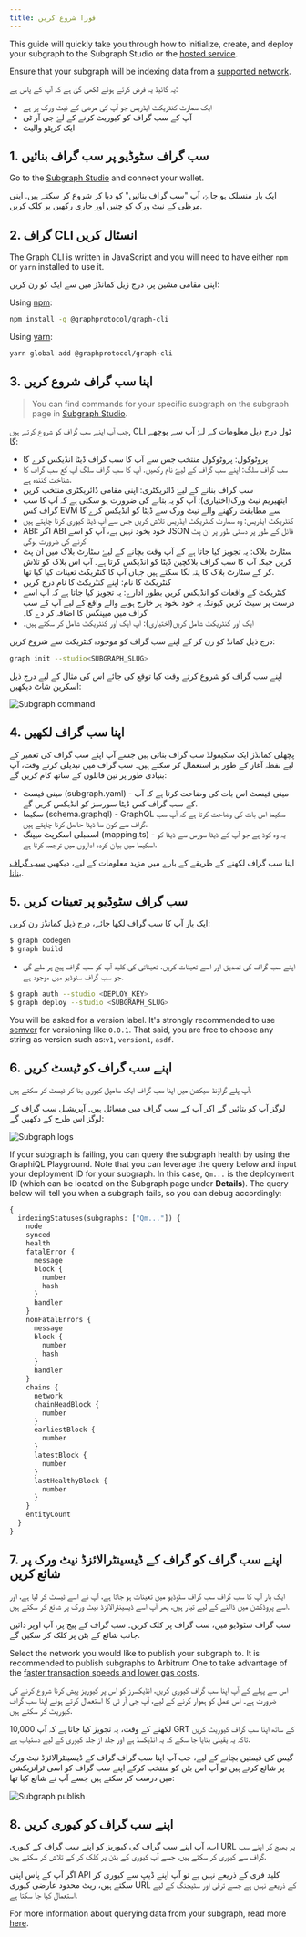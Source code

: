 ```yaml
---
title: فورا شروع کریں
---
```


This guide will quickly take you through how to initialize, create, and deploy your subgraph to the Subgraph Studio or the [hosted service](#hosted-service).

Ensure that your subgraph will be indexing data from a [supported network](/developing/supported-networks).

یہ گائیڈ یہ فرض کرتے ہوئے لکھی گئ ہے کہ آپ کے پاس ہے:

- ایک سمارٹ کنٹریکٹ ایڈریس جو آپ کی مرضی کے نیٹ ورک پر ہے
- آپ کے سب گراف کو کیوریٹ کرنے کے لۓ جی آر ٹی
- ایک کرپٹو والیٹ

## 1. سب گراف سٹوڈیو پر سب گراف بنائیں

Go to the [Subgraph Studio](https://thegraph.com/studio/) and connect your wallet.

ایک بار منسلک ہو جاۓ، آپ "سب گراف بنائیں" کو دبا کر شروع کر سکتے ہیں. اپنی مرظی کے نیٹ ورک کو چنیں اور جاری رکھیں پر کلک کریں.

## 2. گراف CLI انسٹال کریں

The Graph CLI is written in JavaScript and you will need to have either `npm` or `yarn` installed to use it.

اپنی مقامی مشین پر، درج زیل کمانڈز میں سے ایک کو رن کریں:

Using [npm](https://www.npmjs.com/):

```sh
npm install -g @graphprotocol/graph-cli
```

Using [yarn](https://yarnpkg.com/):

```sh
yarn global add @graphprotocol/graph-cli
```

## 3. اپنا سب گراف شروع کریں

> You can find commands for your specific subgraph on the subgraph page in [Subgraph Studio](https://thegraph.com/studio/).

جب آپ اپنے سب گراف کو شروع کرتے ہیں, CLI ٹول درج ذیل معلومات کے لۓ آپ سے پوچھے گا:

- پروٹوکول: پروٹوکول منتخب جس سے آپ کا سب گراف ڈیٹا انڈیکس کرے گا
- سب گراف سلگ: اپنے سب گراف کے لیےؑ نام رکھیں. آپ کا سب گراف سلگ آپ کع سب گراف کا شناخت کنندہ ہے.
- سب گراف بنانے کے لیۓ ڈائریکٹری: اپنی مقامی ڈائریکٹری منتخب کریں
- ایتھیریم نیٹ ورک(اختیاری): آپ کو یہ بتانے کی ضرورت ہو سکتی ہے کہ آپ کا سب گراف کس EVM سے مطابقت رکھنے والے نیٹ ورک سے ڈیٹا کو انڈیکس کرے گا
- کنٹریکٹ ایڈریس: وہ سمارٹ کنٹریکٹ ایڈریس تلاش کریں جس سے آپ ڈیٹا کیوری کرنا چاہتے ہیں
- ABI: اگر ABI خود بخود نہیں ہے، آپ کو اسے JSON فائل کے طور پر دستی طور پر ان پٹ کرنے کی ضرورت ہوگی
- سٹارٹ بلاک: یہ تجویز کیا جاتا ہے کے آپ وقت بچانے کے لیۓ سٹارٹ بلاک میں ان پٹ کریں جبکہ آپ کا سب گراف بلاکچین ڈیٹا کو انڈیکس کرتا ہے۔ آپ اس بلاک کو تلاش کر کے سٹارٹ بلاک کا پتہ لگا سکتے ہیں جہاں آپ کا کنٹریکٹ تعینات کیا گیا تھا.
- کنٹریکٹ کا نام: اپنے کنٹریکٹ کا نام درج کریں
- کنٹریکٹ کے واقعات کو انڈیکس کریں بطور ادارے: یہ تجویز کیا جاتا ہے کہ آپ اسے درست پر سیٹ کریں کیونکہ یہ خود بخود ہر خارج ہونے والے واقع کے لیے آپ کے سب گراف میں میپنگس کا اضافہ کر دے گا۔
- ایک اور کنٹریکٹ شامل کریں(اختیاری): آپ ایک اور کنٹریکٹ شامل کر سکتے ہیں۔

درج ذیل کمانڈ کو رن کر کے اپنے سب گراف کو موجودہ کنٹریکٹ سے شروع کریں:

```sh
graph init --studio<SUBGRAPH_SLUG>
```

اپنے سب گراف کو شروع کرتے وقت کیا توقع کی جائے اس کی مثال کے لیے درج ذیل اسکرین شاٹ دیکھیں:

![Subgraph command](/img/subgraph-init-example.png)

## 4. اپنا سب گراف لکھیں

پچھلی کمانڈز ایک سکیفولڈ سب گراف بناتی ہیں جسے آپ اپنے سب گراف کی تعمیر کے لیے نقطہ آغاز کے طور پر استعمال کر سکتے ہیں۔ سب گراف میں تبدیلی کرتے وقت، آپ بنیادی طور پر تین فائلوں کے ساتھ کام کریں گے:

- مینی فیسٹ (subgraph.yaml) - مینی فیسٹ اس بات کی وضاحت کرتا ہے کہ آپ کے سب گراف کس ڈیٹا سورسز کو انڈیکس کریں گے.
- سکیما (schema.graphql) - GraphQL سکیما اس بات کی وضاحت کرتا ہے کہ آپ سب گراف سے کون سا ڈیٹا حاصل کرنا چاہتے ہیں.
- اسمبلی اسکرپٹ میپنگ (mapping.ts) - یہ وہ کوڈ ہے جو آپ کے ڈیٹا سورس سے ڈیٹا کو اسکیما میں بیان کردہ اداروں میں ترجمہ کرتا ہے.

اپنا سب گراف لکھنے کے طریقے کے بارے میں مزید معلومات کے لیے، دیکھیں [سب گراف بنانا](/developing/creating-a-subgraph).

## 5. سب گراف سٹوڈیو پر تعینات کریں

ایک بار آپ کا سب گراف لکھا جائے، درج ذیل کمانڈز رن کریں:

```sh
$ graph codegen
$ graph build
```

- اپنے سب گراف کی تصدیق اور اسے تعینات کریں. تعیناتی کی کلید آپ کو سب گراف پیج پر ملے گی جو سب گراف سٹوڈیو میں موجود ہے.

```sh
$ graph auth --studio <DEPLOY_KEY>
$ graph deploy --studio <SUBGRAPH_SLUG>
```

You will be asked for a version label. It's strongly recommended to use [semver](https://semver.org/) for versioning like `0.0.1`. That said, you are free to choose any string as version such as:`v1`, `version1`, `asdf`.

## 6. اپنے سب گراف کو ٹیسٹ کریں

آپ پلے گراؤنڈ سیکشن میں اپنا سب گراف ایک سامپل کیوری بنا کر ٹیسٹ کر سکتے ہیں.

لوگز آپ کو بتائیں گے اکر آپ کے سب گراف میں مسائل ہیں۔ آپریشنل سب گراف کے لوگز اس طرح کے دکھیں گے:

![Subgraph logs](/img/subgraph-logs-image.png)

If your subgraph is failing, you can query the subgraph health by using the GraphiQL Playground. Note that you can leverage the query below and input your deployment ID for your subgraph. In this case, `Qm...` is the deployment ID (which can be located on the Subgraph page under **Details**). The query below will tell you when a subgraph fails, so you can debug accordingly:

```graphql
{
  indexingStatuses(subgraphs: ["Qm..."]) {
    node
    synced
    health
    fatalError {
      message
      block {
        number
        hash
      }
      handler
    }
    nonFatalErrors {
      message
      block {
        number
        hash
      }
      handler
    }
    chains {
      network
      chainHeadBlock {
        number
      }
      earliestBlock {
        number
      }
      latestBlock {
        number
      }
      lastHealthyBlock {
        number
      }
    }
    entityCount
  }
}
```

## 7. اپنے سب گراف کو گراف کے ڈیسینٹرالائزڈ نیٹ ورک پر شائع کریں

ایک بار آپ کا سب گراف سب گراف سٹوڈیو میں تعینات ہو جاتا ہے، آپ نے اسے ٹیسٹ کر لیا ہے، اور اسے پروڈکشن میں ڈالنے کے لیے تیار ہیں، پھر آپ اسے ڈیسینٹرالائزڈ نیٹ ورک پر شائع کر سکتے ہیں.

سب گراف سٹوڈیو میں، سب گراف پر کلک کریں۔ سب گراف کے پیج پر، آپ اوپر دائیں جانب شائع کے بٹن پر کلک کر سکیں گے.

Select the network you would like to publish your subgraph to. It is recommended to publish subgraphs to Arbitrum One to take advantage of the [faster transaction speeds and lower gas costs](/arbitrum/arbitrum-faq).

اس سے پہلے کے آپ اپنا سب گراف کیوری کریں، انڈیکسرز کو اس پر کیوریز پیش کرنا شروع کرنے کی ضرورت ہے۔ اس عمل کو ہموار کرنے کے لیے، آپ جی آر ٹی کا استعمال کرتے ہوئے اپنا سب گراف کیوریٹ کر سکتے ہیں.

لکھنے کے وقت، یہ تجویز کیا جاتا ہے کہ آپ 10,000 GRT کے ساتھ اپنا سب گراف کیوریٹ کریں تاکہ یہ یقینی بنایا جا سکے کہ یہ انڈیکسڈ ہے اور جلد از جلد کیوری کے لیے دستیاب ہے.

گیس کی قیمتیں بچانے کے لیے، جب آپ اپنا سب گراف گراف کے ڈیسینٹرالائزڈ نیٹ ورک پر شائع کرتے ہیں تو آپ اس بٹن کو منتخب کرکے اپنے سب گراف کو اسی ٹرانزیکشن میں درست کر سکتے ہیں جسے آپ نے شائع کیا تھا:

![Subgraph publish](/img/publish-and-signal-tx.png)

## 8. اپنے سب گراف کو کیوری کریں

اب، آپ اپنے سب گراف کی کیوریز کو اپنے سب گراف کے کیوری URL پر بھیج کر اپنے سب گراف سے کیوری کر سکتے ہیں، جسے آپ کیوری کے بٹن پر کلک کر کے تلاش کر سکتے ہیں.

اگر آپ کے پاس اپنی API کلید فری کے ذریعے نہیں ہے تو آپ اپنے ڈیپ سے کیوری کر سکتے ہیں، ریٹ محدود عارضی کیوری URL کے ذریعے نہیں ہے جسے ترقی اور سٹیجنگ کے لیے استعمال کیا جا سکتا ہے.

For more information about querying data from your subgraph, read more [here](../querying/querying-the-graph/).
